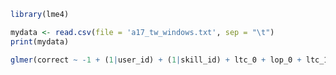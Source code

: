 ```r
library(lme4)
```
```r
mydata <- read.csv(file = 'a17_tw_windows.txt', sep = "\t")
print(mydata)
```
```r

glmer(correct ~ -1 + (1|user_id) + (1|skill_id) + ltc_0 + lop_0 + ltc_1 + lop_1  + ltc_2 + lop_2 + ltc_3 + lop_3 + ltc_4 + lop_4,data=mydata)
```